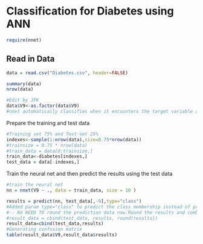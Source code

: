 Classification for Diabetes using ANN
========================================================
```r
require(nnet)
```

Read in Data
--------------------
```r
data = read.csv("Diabetes.csv", header=FALSE)

summary(data)
nrow(data)

#Edit by JFK
data$V9<-as.factor(data$V9)
#nnet automatically classifies when it encounters the target variable as factor variable.Here our target is numeric.
```

Prepare the training and test data
```r
#Training set 75% and Test set 25%
indexes<-sample(1:nrow(data),size=0.75*nrow(data))
#trainsize = 0.75 * nrow(data)
#train_data = data[0:trainsize,]
train_data<-diabetes[indexes,]
test_data = data[-indexes,]
```

Train the neural net and then predict the results using the test data
```r
#train the neural net
nn = nnet(V9 ~ ., data = train_data, size = 10 )

results = predict(nn, test_data[,-9],type="class")
#Added param type="class" to predict the class membership instead of probablities. Also removing V9(target col) from data for prediction.
#-- No NEED TO round the prediction data now.Round the results and combine it with the test_data to analyze
#result_data = cbind(test_data, results, round(results))
result_data=cbind(test_data,results)
#Generating confusion matrix
table(result_data$V9,result_data$results)
```


